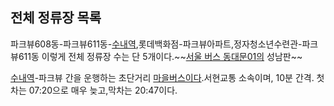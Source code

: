 ==전체 정류장 목록==
파크뷰608동-파크뷰611동-[[수내역]],롯데백화점-파크뷰아파트,정자청소년수련관-파크뷰611동     
이렇게 전체 정류장 수는 단 5개이다.~~[[서울 버스 동대문01]]의 성남판~~

[[수내역]]-파크뷰 간을 운행하는 초단거리 [[마을버스]]이다.서현교통 소속이며, 10분 간격. 첫차는 07:20으로 매우 늦고,막차는 20:47이다.
